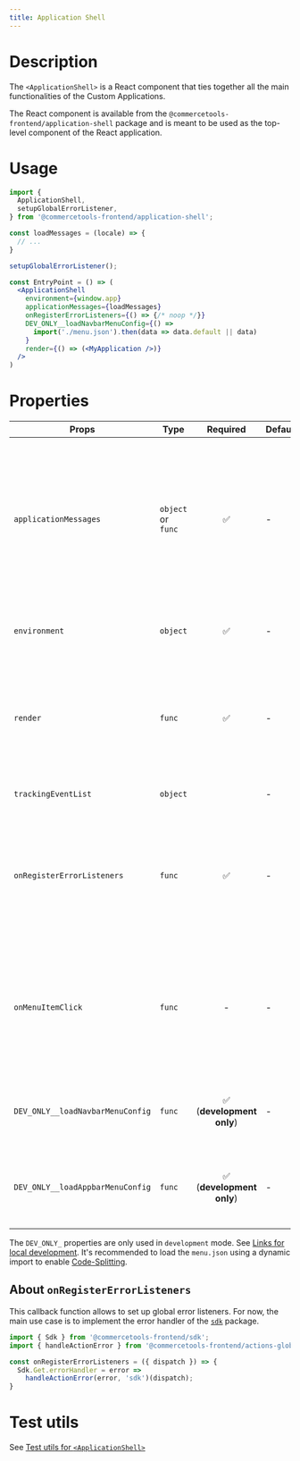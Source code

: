 ```yaml
---
title: Application Shell
---
```


# Description

The `<ApplicationShell>` is a React component that ties together all the main functionalities of the Custom Applications.

The React component is available from the `@commercetools-frontend/application-shell` package and is meant to be used as the top-level component of the React application.

# Usage

```jsx
import {
  ApplicationShell,
  setupGlobalErrorListener,
} from '@commercetools-frontend/application-shell';

const loadMessages = (locale) => {
  // ...
}

setupGlobalErrorListener();

const EntryPoint = () => (
  <ApplicationShell
    environment={window.app}
    applicationMessages={loadMessages}
    onRegisterErrorListeners={() => {/* noop */}}
    DEV_ONLY__loadNavbarMenuConfig={() =>
      import('./menu.json').then(data => data.default || data)
    }
    render={() => (<MyApplication />)}
  />
)
```

# Properties

| Props                            | Type               |        Required         | Default | Description                                                                                                                                                                                                                                                                                                                                                                      |
| -------------------------------- | ------------------ | :---------------------: | ------- | -------------------------------------------------------------------------------------------------------------------------------------------------------------------------------------------------------------------------------------------------------------------------------------------------------------------------------------------------------------------------------- |
| `applicationMessages`            | `object` or `func` |           ✅            | -       | This is either an object containing all the translated messages, grouped by locale (`{ "en": { "Welcome": "Welcome" }, "de": { "Welcome": "Wilkommen" }}`), or a function that returns a Promise that resolves to such an object. The function is called with a `locale` parameter. See [Using the messages in the application](/development/translations#using-the-messages-in-the-application).                                                                                                                                                                |
| `environment`                  | `object`           |           ✅            | -       | The object containing the `env.json`. By default this is available in `window.app`. See [Runtime configuration](/deployment/runtime-configuration#envjson).                                                                                                                                                                                                                                                                                                                                                       |
| `render`                         | `func`             |           ✅            | -       | The render function is called when the `<ApplicationShell>` is ready to render the actual application. This is the case when the required data (user, project) has been fetched and the application context has been initialized.                                                                                                                                                                                                                                    |
| `trackingEventList`         | `object`           |                       | -       | An optional object containing a map of tracking events.                                                                                                                                                                                                                                        |
| `onRegisterErrorListeners`       | `func`             |           ✅            | -       | A callback function to set up global event listeners, executed once when the `<ApplicationShell>` is mounted. The function is called with the following named arguments: `dispatch` (the dispatch function of Redux). See [About `onRegisterErrorListeners`](#about-onregistererrorlisteners).                                                                                                                                                                        |
| `onMenuItemClick`                | `func`             |            -            | -       | A callback function that is called when the user clicks on the menu items. The function is called with the following arguments: `event` (the DOM event) and `track` (the GTM tracking function). You can extract from the `event.currentTarget` all the useful information about the link.                                                                                       |
| `DEV_ONLY__loadNavbarMenuConfig` | `func`             | ✅ (**development only**) | -       | A function that returns a Promise to load the `menu.json` config for the navigation component on the left side (see warning below).                     |
| `DEV_ONLY__loadAppbarMenuConfig` | `func`             | ✅ (**development only**) | -       | A function that returns a Promise to load the `menu.json` config for the account links in the application bar component on the top (see warning below). |

<Warning>

The `DEV_ONLY_` properties are only used in `development` mode. See [Links for local development](/development/menu-links#links-for-local-development). It's recommended to load the `menu.json` using a dynamic import to enable [Code-Splitting](https://reactjs.org/docs/code-splitting.html).

</Warning>

## About `onRegisterErrorListeners`

This callback function allows to set up global error listeners. For now, the main use case is to implement the error handler of the [`sdk`](https://www.npmjs.com/package/@commercetools-frontend/sdk) package.

```js
import { Sdk } from '@commercetools-frontend/sdk';
import { handleActionError } from '@commercetools-frontend/actions-global';

const onRegisterErrorListeners = ({ dispatch }) => {
  Sdk.Get.errorHandler = error =>
    handleActionError(error, 'sdk')(dispatch);
}
```

# Test utils

See [Test utils for `<ApplicationShell>`](/development/testing#test-utils-for-applicationshell)

